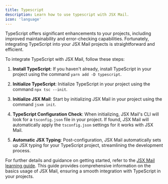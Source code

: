 ```yaml
---
title: Typescript
description: Learn how to use typescript with JSX Mail.
icon: 'language'
---
```


TypeScript offers significant enhancements to your projects, including improved maintainability and error-checking capabilities. Fortunately, integrating TypeScript into your JSX Mail projects is straightforward and efficient.

To integrate TypeScript with JSX Mail, follow these steps:

1. **Install TypeScript**: If you haven't already, install TypeScript in your project using the command `yarn add -D typescript`.

2. **Initialize TypeScript**: Initialize TypeScript in your project using the command `npx tsc --init`.

3. **Initialize JSX Mail**: Start by initializing JSX Mail in your project using the command `jsxm init`.

4. **TypeScript Configuration Check**: When initializing, JSX Mail's CLI will look for a `tsconfig.json` file in your project. If found, JSX Mail will automatically apply the `tsconfig.json` settings for it works with JSX Mail.

5. **Automatic JSX Typing**: Post-configuration, JSX Mail automatically sets up JSX typing for your TypeScript project, streamlining the development process.

For further details and guidance on getting started, refer to the [JSX Mail learning guide](/framework/learning). This guide provides comprehensive information on the basics usage of JSX Mail, ensuring a smooth integration with TypeScript in your projects.
